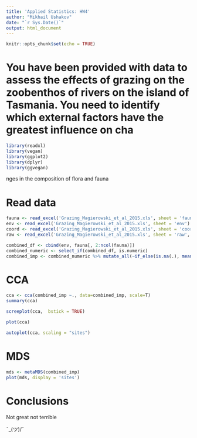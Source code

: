 ---
title: 'Applied Statistics: HW4'
author: "Mikhail Ushakov"
date: "`r Sys.Date()`"
output: html_document
---

```{r setup, include=FALSE}
knitr::opts_chunk$set(echo = TRUE)
```

# You have been provided with data to assess the effects of grazing on the zoobenthos of rivers on the island of Tasmania. You need to identify which external factors have the greatest influence on cha

```{r}
library(readxl)
library(vegan)
library(ggplot2)
library(dplyr)
library(ggvegan)
```

nges in the composition of flora and fauna


# Read data

```{r}
fauna <- read_excel('Grazing_Magierowski_et_al_2015.xls', sheet = 'fauna')
env <- read_excel('Grazing_Magierowski_et_al_2015.xls', sheet = 'env')
coord <- read_excel('Grazing_Magierowski_et_al_2015.xls', sheet = 'coord')
raw <- read_excel('Grazing_Magierowski_et_al_2015.xls', sheet = 'raw', skip=1)
```

```{r}
combined_df <- cbind(env, fauna[, 2:ncol(fauna)])
combined_numeric <- select_if(combined_df, is.numeric)
combined_imp <- combined_numeric %>% mutate_all(~if_else(is.na(.), mean(., na.rm=T), .))
```


# CCA

```{r}
cca <- cca(combined_imp ~., data=combined_imp, scale=T)
summary(cca)
```



```{r}
screeplot(cca,  bstick = TRUE)
```

```{r fig.width=10, fig.height=6}
plot(cca)
```
```{r fig.width=10, fig.height=6}
autoplot(cca, scaling = "sites")
```

# MDS


```{r}
mds <- metaMDS(combined_imp)
plot(mds, display = 'sites')
```

# Conclusions

Not great not terrible

¯_(ツ)/¯

